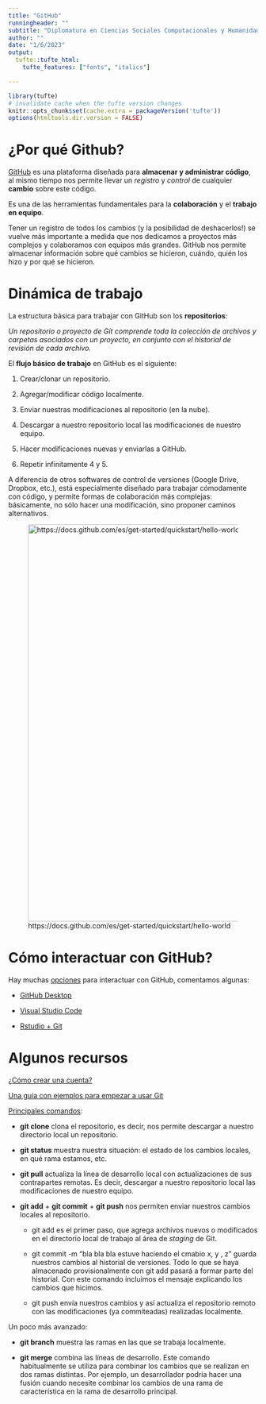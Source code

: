 ```yaml
---
title: "GitHub"
runningheader: "" 
subtitle: "Diplomatura en Ciencias Sociales Computacionales y Humanidades Digitales" 
author: ""
date: "1/6/2023"
output:
  tufte::tufte_html: 
    tufte_features: ["fonts", "italics"]

---
```


```r
library(tufte)
# invalidate cache when the tufte version changes
knitr::opts_chunk$set(cache.extra = packageVersion('tufte'))
options(htmltools.dir.version = FALSE)
```



# ¿Por qué Github?

[GitHub](https://github.com/) es una plataforma diseñada para **almacenar y administrar código**, al mismo tiempo nos permite llevar un *registro* y *control* de cualquier **cambio** sobre este código. 

Es una de las herramientas fundamentales para la **colaboración** y el **trabajo en equipo**.

Tener un registro de todos los cambios (y la posibilidad de deshacerlos!) se vuelve más importante a medida que nos dedicamos a proyectos más complejos y colaboramos con equipos más grandes. GitHub nos permite almacenar información sobre qué cambios se hicieron, cuándo, quién los hizo y por qué se hicieron.


# Dinámica de trabajo

La estructura básica para trabajar con GitHub son los **repositorios**:

*Un repositorio o proyecto de Git comprende toda la colección de archivos y carpetas asociados con un proyecto, en conjunto con el historial de revisión de cada archivo.*

El **flujo básico de trabajo** en GitHub es el siguiente:

1. Crear/clonar un repositorio.

2. Agregar/modificar código localmente.

3. Enviar nuestras modificaciones al repositorio (en la nube).

4. Descargar a nuestro repositorio local las modificaciones de nuestro equipo.

5. Hacer modificaciones nuevas y enviarlas a GitHub.

6. Repetir infinitamente 4 y 5.

A diferencia de otros softwares de control de versiones (Google Drive, Dropbox, etc.), está especialmente diseñado para trabajar cómodamente con código, y permite formas de colaboración más complejas: básicamente, no sólo hacer una modificación, sino proponer caminos alternativos.

![https://docs.github.com/es/get-started/quickstart/hello-world](img/branching.png){width="800"}


# Cómo interactuar con GitHub?

Hay muchas [opciones](https://docs.github.com/es/get-started/onboarding/getting-started-with-your-github-account#3-elegir-c%C3%B3mo-interactuar-con-github) para interactuar con GitHub, comentamos algunas:

-   [GitHub Desktop](https://docs.github.com/es/desktop/installing-and-configuring-github-desktop/overview/getting-started-with-github-desktop)

-   [Visual Studio Code](https://code.visualstudio.com/) 

-   [Rstudio + Git](https://happygitwithr.com/rstudio-git-github.html)

# Algunos recursos

[¿Cómo crear una cuenta?](https://docs.github.com/es/get-started/onboarding/getting-started-with-your-github-account) 

[Una guía con ejemplos para empezar a usar Git](https://github.com/git-guides)

[Principales comandos](https://git-scm.com/docs):

-   **git clone** clona el repositorio, es decir, nos permite descargar a nuestro directorio local un repositorio.

-   **git status** muestra nuestra situación: el estado de los cambios locales, en qué rama estamos, etc.

-   **git pull** actualiza la línea de desarrollo local con actualizaciones de sus contrapartes remotas. Es decir, descargar a nuestro repositorio local las modificaciones de nuestro equipo.

-   **git add** + **git commit** + **git push** nos permiten enviar nuestros cambios locales al repositorio.

    -   git add es el primer paso, que agrega archivos nuevos o modificados en el directorio local de trabajo al área de *staging* de Git.

    -   git commit -m "bla bla bla estuve haciendo el cmabio x, y , z" guarda nuestros cambios al historial de versiones. Todo lo que se haya almacenado provisionalmente con git add pasará a formar parte del historial. Con este comando incluimos el mensaje explicando los cambios que hicimos.

    -   git push envía nuestros cambios y así actualiza el repositorio remoto con las modificaciones (ya commiteadas) realizadas localmente.

Un poco más avanzado:

-   **git branch** muestra las ramas en las que se trabaja localmente.

-   **git merge** combina las líneas de desarrollo. Este comando habitualmente se utiliza para combinar los cambios que se realizan en dos ramas distintas. Por ejemplo, un desarrollador podría hacer una fusión cuando necesite combinar los cambios de una rama de característica en la rama de desarrollo principal.





